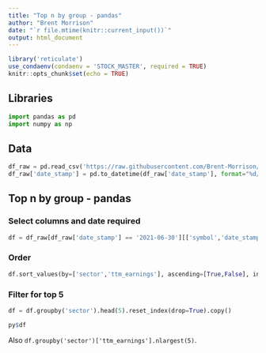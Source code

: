 ```yaml
---
title: "Top n by group - pandas"
author: "Brent Morrison"
date: "`r file.mtime(knitr::current_input())`"
output: html_document
---
```


```r
library('reticulate')
use_condaenv(condaenv = 'STOCK_MASTER', required = TRUE)
knitr::opts_chunk$set(echo = TRUE)
```

## Libraries

```python
import pandas as pd
import numpy as np
```

## Data

```python
df_raw = pd.read_csv('https://raw.githubusercontent.com/Brent-Morrison/Misc_scripts/master/stock_data.csv')
df_raw['date_stamp'] = pd.to_datetime(df_raw['date_stamp'], format="%d/%m/%Y")
```

## Top n by group - pandas

### Select columns and date required  

```python
df = df_raw[df_raw['date_stamp'] == '2021-06-30'][['symbol','date_stamp','sector','asset_growth','roa','roe','leverage','ttm_earnings']]
```

### Order  

```python
df.sort_values(by=['sector','ttm_earnings'], ascending=[True,False], inplace=True)
```

### Filter for top 5 

```python
df = df.groupby('sector').head(5).reset_index(drop=True).copy()
```

```r
py$df
```

Also ```df.groupby('sector')['ttm_earnings'].nlargest(5)```.

